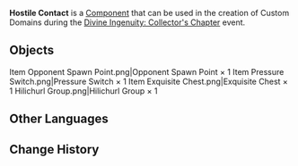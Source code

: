 {{Component Infobox
|id          = 9004
|image       = Item Hostile Contact.png
|load        = 173
|event       = Divine Ingenuity: Collector's Chapter
|placement   = Placeable Only on Ground
|category    = Preset Sets
}}
'''Hostile Contact''' is a [[Component]] that can be used in the creation of Custom Domains during the [[Divine Ingenuity/2023-06-08|Divine Ingenuity: Collector's Chapter]] event.

==Objects==
<gallery>
Item Opponent Spawn Point.png|Opponent Spawn Point × 1
Item Pressure Switch.png|Pressure Switch × 1
Item Exquisite Chest.png|Exquisite Chest × 1
Hilichurl Group.png|Hilichurl Group × 1
</gallery>

==Other Languages==
{{Other Languages|default_hidden=1
|en      = Hostile Contact
|zhs     = 非友好接触
|zhs_rm  = 
|zht     = 非友好接觸
|zht_rm  = 
|ja      = 非友好的接触
|ja_rm   = Hiyuukou-teki Sesshoku
|ko      = 성난 무리
|ko_rm   = 
|es      = Contacto hostil
|fr      = Contact hostile
|ru      = Враждебный контакт
|th      = สัมพันธ์ที่ไม่เป็นมิตร
|th_rm   = 
|vi      = Tiếp Xúc Không Thân Thiện
|de      = Feindseliger Kontakt
|id      = Hubungan Tak Ramah
|pt      = Contato Hostil
|tr      = Düşman Teması
|it      = Contatto ostile
}}

==Change History==
{{Change History|3.7}}
